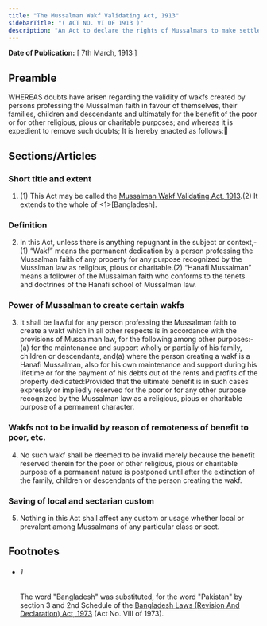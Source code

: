 ```yaml
---
title: "The Mussalman Wakf Validating Act, 1913"
sidebarTitle: "( ACT NO. VI OF 1913 )"
description: "An Act to declare the rights of Mussalmans to make settlements of property by way of “wakf” in favour of their families, children and descendants."
---
```


**Date of Publication:** [ 7th March, 1913 ]

## Preamble

WHEREAS doubts have arisen regarding the validity of wakfs created by persons professing the Mussalman faith in favour of themselves, their families, children and descendants and ultimately for the benefit of the poor or for other religious, pious or charitable purposes; and whereas it is expedient to remove such doubts; It is hereby enacted as follows:

## Sections/Articles

### Short title and extent

1. (1) This Act may be called the [Mussalman Wakf Validating Act, 1913](/act-101.html "Mussalman Wakf Validating Act, 1913").(2) It extends to the whole of <1>[Bangladesh].

### Definition

2. In this Act, unless there is anything repugnant in the subject or context,-(1) “Wakf” means the permanent dedication by a person professing the Mussalman faith of any property for any purpose recognized by the Musslman law as religious, pious or charitable.(2) “Hanafi Mussalman” means a follower of the Mussalman faith who conforms to the tenets and doctrines of the Hanafi school of Mussalman law.

### Power of Mussalman to create certain wakfs

3. It shall be lawful for any person professing the Mussalman faith to create a wakf which in all other respects is in accordance with the provisions of Mussalman law, for the following among other purposes:-(a) for the maintenance and support wholly or partially of his family, children or descendants, and(a) where the person creating a wakf is a Hanafi Mussalman, also for his own maintenance and support during his lifetime or for the payment of his debts out of the rents and profits of the property dedicated:Provided that the ultimate benefit is in such cases expressly or impliedly reserved for the poor or for any other purpose recognized by the Mussalman law as a religious, pious or charitable purpose of a permanent character.

### Wakfs not to be invalid by reason of remoteness of benefit to poor, etc.

4. No such wakf shall be deemed to be invalid merely because the benefit reserved therein for the poor or other religious, pious or charitable purpose of a permanent nature is postponed until after the extinction of the family, children or descendants of the person creating the wakf.

### Saving of local and sectarian custom

5. Nothing in this Act shall affect any custom or usage whether local or prevalent among Mussalmans of any particular class or sect.

## Footnotes

- ###### 1

  The word "Bangladesh" was substituted, for the word "Pakistan" by section 3 and 2nd Schedule of the [Bangladesh Laws (Revision And Declaration) Act, 1973](/act-430.html "Bangladesh Laws (Revision And Declaration) Act, 1973") (Act No. VIII of 1973).
